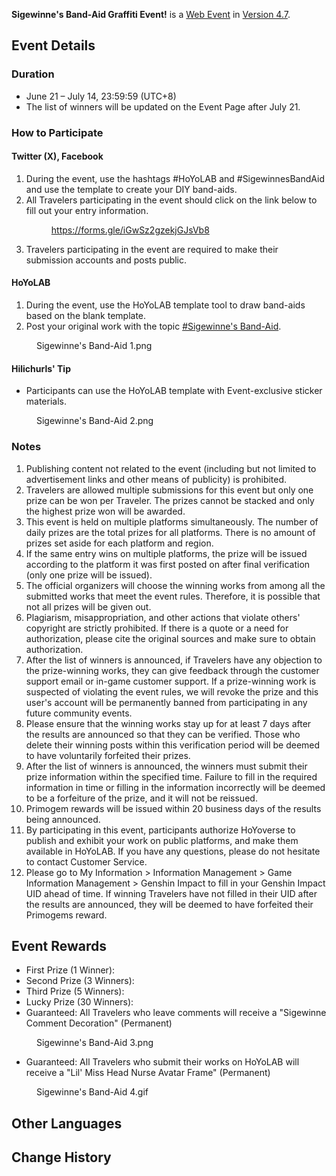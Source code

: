 <!--{{Event Tabs}}-->
{{Event
|name              = Sigewinne's Band-Aid Graffiti Event!
|image             = Sigewinne's Band-Aid Graffiti Event!.png
|type              = Web
|group             = Submission
|time_known        = yes
|time_start        = 2024-06-21
|time_start_offset = UTC+8
|time_end          = 2024-07-14 23:59:59
|time_end_offset   = UTC+8
|link              = https://www.hoyolab.com/article/30101019
|linkname          = Event Page
|link2             = https://twitter.com/GenshinImpact/status/1804003817106616423
|link2name         = Official Announcement
}}
{{Description|Olah! Hello, Travelers~

It's hard to avoid minor injuries during adventures. The head nurse, Sigewinne asked me to bring you a lot of band-aids~

Here, I'll share some with you!}}
'''Sigewinne's Band-Aid Graffiti Event!''' is a [[Web Event]] in [[Version 4.7]].

==Event Details==
===Duration===
* June 21 – July 14, 23:59:59 (UTC+8)
* The list of winners will be updated on the Event Page after July 21.

===How to Participate===
====Twitter (X), Facebook====
# During the event, use the hashtags #HoYoLAB and #SigewinnesBandAid and use the template to create your DIY band-aids.
# All Travelers participating in the event should click on the link below to fill out your entry information.
#: https://forms.gle/iGwSz2gzekjGJsVb8
# Travelers participating in the event are required to make their submission accounts and posts public.

====HoYoLAB====
# During the event, use the HoYoLAB template tool to draw band-aids based on the blank template.
# Post your original work with the topic [https://www.hoyolab.com/topicDetail/717061 #Sigewinne's Band-Aid].
:<gallery>Sigewinne's Band-Aid 1.png</gallery>

====Hilichurls' Tip====
* Participants can use the HoYoLAB template with Event-exclusive sticker materials.
:<gallery>Sigewinne's Band-Aid 2.png</gallery>

===Notes===
# Publishing content not related to the event (including but not limited to advertisement links and other means of publicity) is prohibited.
# Travelers are allowed multiple submissions for this event but only one prize can be won per Traveler. The prizes cannot be stacked and only the highest prize won will be awarded.
# This event is held on multiple platforms simultaneously. The number of daily prizes are the total prizes for all platforms. There is no amount of prizes set aside for each platform and region.
# If the same entry wins on multiple platforms, the prize will be issued according to the platform it was first posted on after final verification (only one prize will be issued).
# The official organizers will choose the winning works from among all the submitted works that meet the event rules. Therefore, it is possible that not all prizes will be given out.
# Plagiarism, misappropriation, and other actions that violate others' copyright are strictly prohibited. If there is a quote or a need for authorization, please cite the original sources and make sure to obtain authorization.
# After the list of winners is announced, if Travelers have any objection to the prize-winning works, they can give feedback through the customer support email or in-game customer support. If a prize-winning work is suspected of violating the event rules, we will revoke the prize and this user's account will be permanently banned from participating in any future community events.
# Please ensure that the winning works stay up for at least 7 days after the results are announced so that they can be verified. Those who delete their winning posts within this verification period will be deemed to have voluntarily forfeited their prizes.
# After the list of winners is announced, the winners must submit their prize information within the specified time. Failure to fill in the required information in time or filling in the information incorrectly will be deemed to be a forfeiture of the prize, and it will not be reissued.
# Primogem rewards will be issued within 20 business days of the results being announced.
# By participating in this event, participants authorize HoYoverse to publish and exhibit your work on public platforms, and make them available in HoYoLAB. If you have any questions, please do not hesitate to contact Customer Service.
# Please go to My Information > Information Management > Game Information Management > Genshin Impact to fill in your Genshin Impact UID ahead of time. If winning Travelers have not filled in their UID after the results are announced, they will be deemed to have forfeited their Primogems reward.

==Event Rewards==
* First Prize (1 Winner): {{Item|Primogem|x=1,500}}
* Second Prize (3 Winners): {{Item|Primogem|x=800}}
* Third Prize (5 Winners): {{Item|Primogem|x=500}}
* Lucky Prize (30 Winners): {{Item|Primogem|x=200}}
* Guaranteed: All Travelers who leave comments will receive a "Sigewinne Comment Decoration" (Permanent)
:<gallery>Sigewinne's Band-Aid 3.png</gallery>
* Guaranteed: All Travelers who submit their works on HoYoLAB will receive a "Lil' Miss Head Nurse Avatar Frame" (Permanent)
:<gallery>Sigewinne's Band-Aid 4.gif</gallery>


==Other Languages==
{{Other Languages
|en      = Sigewinne's Band-Aid Graffiti Event!
|zhs     = 希格雯创口贴涂鸦活动！
|zhs_rm  = 
|zht     = 希格雯OK繃塗鴉活動！
|zht_rm  = 
|zh_tl   = 
|ja      = シグウィンの絆創膏を描いて原石をゲットするチャンス！
|ja_rm   = Shiguwin no Bansoukou wo Egaite Genseki wo Getto Suru Chansu!
|ja_tl   = 
|ko      = 시그윈의 반창고 그리기 이벤트!
|ko_rm   = 
|ko_tl   = 
|es      = ¡Evento de diseños de tiras adhesivas de Sigewinne!
|es_tl   = Sigewinne's Adhesive Strips Design Event!
|fr      = Dessinez sur les pansements de Sigewinne&nbsp;!
|fr_tl   = Draw on Sigewinne's Band-Aids!
|ru      = Выиграйте Камни Истока в конкурсе фан-арта с наградами «Рисунки для пластырей» Сиджвин!
|ru_tl   = 
|th      = กิจกรรมเพนต์พลาสเตอร์ของ Sigewinne!
|th_rm   = 
|th_tl   = 
|vi      = Sự Kiện Vẽ Băng Dán Của Sigewinne!
|vi_tl   = 
|de      = Sigewinnes Pflaster-Graffiti-Aktion!
|de_tl   = Sigewinne's Band-Aid Graffiti Campaign!
|id      = Event Gambar-Gambar Plester Luka Sigewinne!
|id_tl   = Sigewinne's Band-Aid Pictures Event!
|pt      = Evento de Grafite do curativo de Sigewinne!
|pt_tl   = 
|tr      = Sigewinne'in Yara Bandı Boyama Etkinliğine Katıl ve Köken Taşı Kazan!
|tr_tl   = 
|it      = Evento di scarabocchi dei cerotti di Sigewinne!
|it_tl   = 
}}

==Change History==
{{Change History|4.7}}